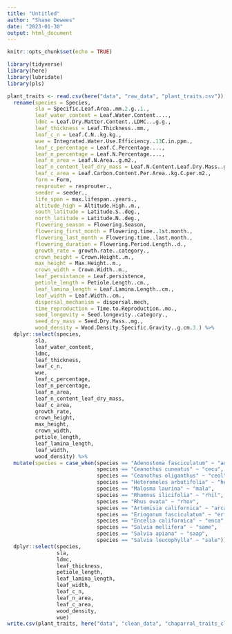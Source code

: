 ```yaml
---
title: "Untitled"
author: "Shane Dewees"
date: "2023-01-30"
output: html_document
---
```


```r
knitr::opts_chunk$set(echo = TRUE)

library(tidyverse)
library(here)
library(lubridate)
library(pls)
```

```r
plant_traits <- read.csv(here("data", "raw_data", "plant_traits.csv")) %>% 
  rename(species = Species,
         sla = Specific.Leaf.Area..mm.2.g..1.,
         leaf_water_content = Leaf.Water.Content....,
         ldmc = Leaf.Dry.Matter.Content..LDMC...g.g.,
         leaf_thickness = Leaf.Thickness..mm.,
         leaf_c_n = Leaf.C.N..kg.kg.,
         wue = Integrated.Water.Use.Efficiency..13C.in.ppm.,
         leaf_c_percentage = Leaf.C.Percentage....,
         leaf_n_percentage = Leaf.N.Percentage....,
         leaf_n_area = Leaf.N.Area..g.m2.,
         leaf_n_content_leaf_dry_mass = Leaf.N.Content.Leaf.Dry.Mass..g.N.g.1.DW.,
         leaf_c_area = Leaf.Carbon.Content.Per.Area..kg.C.per.m2.,
         form = Form,
         resprouter = resprouter.,
         seeder = seeder.,
         life_span = max.lifespan..years.,
         altitude_high = Altitude.High..m.,
         south_latitude = Latitude.S..deg.,
         north_latitude = Latitude.N..deg.,
         flowering_season = Flowering.Season,
         flowering_first_month = Flowering.time..1st.month.,
         flowering_last_month = Flowering.time..last.month.,
         flowering_duration = Flowering.Period.Length..d.,
         growth_rate = growth.rate..category.,
         crown_height = Crown.Height..m.,
         max_height = Max.Height..m.,
         crown_width = Crown.Width..m.,
         leaf_persistance = Leaf.persistence,
         petiole_length = Petiole.Length..cm.,
         leaf_lamina_length = Leaf.Lamina.Length..cm.,
         leaf_width = Leaf.Width..cm.,
         dispersal_mechanism = dispersal.mech,
         time_reproduction = Time.to.Reproduction..mo.,
         seed_longevity = Seed.longevity..category.,
         seed_dry_mass = Seed.Dry.Mass..mg.,
         wood_density = Wood.Density.Specific.Gravity..g.cm.3.) %>% 
  dplyr::select(species,
         sla,
         leaf_water_content,
         ldmc,
         leaf_thickness,
         leaf_c_n,
         wue,
         leaf_c_percentage,
         leaf_n_percentage,
         leaf_n_area,
         leaf_n_content_leaf_dry_mass,
         leaf_c_area,
         growth_rate,
         crown_height,
         max_height,
         crown_width,
         petiole_length,
         leaf_lamina_length,
         leaf_width,
         wood_density) %>% 
  mutate(species = case_when(species == "Adenostoma fasciculatum" ~ "adfa",
                             species == "Ceanothus cuneatus" ~ "cecu",
                             species == "Ceanothus oliganthus" ~ "ceol",
                             species == "Heteromeles arbutifolia" ~ "hear",
                             species == "Malosma laurina" ~ "mala",
                             species == "Rhamnus ilicifolia" ~ "rhil",
                             species == "Rhus ovata" ~ "rhov",
                             species == "Artemisia californica" ~ "arca",
                             species == "Eriogonum fasciculatum" ~ "erfa",
                             species == "Encelia californica" ~ "enca",
                             species == "Salvia mellifera" ~ "same",
                             species == "Salvia apiana" ~ "saap",
                             species == "Salvia leucophylla" ~ "sale")) %>%
  dplyr::select(species,
                sla,
                ldmc,
                leaf_thickness,
                petiole_length,
                leaf_lamina_length,
                leaf_width,
                leaf_c_n,
                leaf_n_area,
                leaf_c_area,
                wood_density, 
                wue)
write.csv(plant_traits, here("data", "clean_data", "chaparral_traits_clean.csv"))
```
